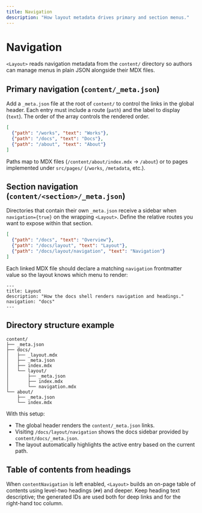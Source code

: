 ```yaml
---
title: Navigation
description: "How layout metadata drives primary and section menus."
---
```


# Navigation

`<Layout>` reads navigation metadata from the `content/` directory so authors can manage menus in plain JSON alongside their MDX files.

## Primary navigation (`content/_meta.json`)

Add a `_meta.json` file at the root of `content/` to control the links in the global header. Each entry must include a route (`path`) and the label to display (`text`). The order of the array controls the rendered order.

```json filename="content/_meta.json"
[
  {"path": "/works", "text": "Works"},
  {"path": "/docs", "text": "Docs"},
  {"path": "/about", "text": "About"}
]
```

Paths map to MDX files (`/content/about/index.mdx` → `/about`) or to pages implemented under `src/pages/` (`/works`, `/metadata`, etc.).

## Section navigation (`content/<section>/_meta.json`)

Directories that contain their own `_meta.json` receive a sidebar when `navigation={true}` on the wrapping `<Layout>`. Define the relative routes you want to expose within that section.

```json filename="content/docs/_meta.json"
[
  {"path": "/docs", "text": "Overview"},
  {"path": "/docs/layout", "text": "Layout"},
  {"path": "/docs/layout/navigation", "text": "Navigation"}
]
```

Each linked MDX file should declare a matching `navigation` frontmatter value so the layout knows which menu to render:

```mdx filename="content/docs/layout/index.mdx"
---
title: Layout
description: "How the docs shell renders navigation and headings."
navigation: "docs"
---
```

## Directory structure example

```
content/
├── _meta.json
├── docs/
│   ├── _layout.mdx
│   ├── _meta.json
│   ├── index.mdx
│   └── layout/
│       ├── _meta.json
│       ├── index.mdx
│       └── navigation.mdx
└── about/
    ├── _meta.json
    └── index.mdx
```

With this setup:

- The global header renders the `content/_meta.json` links.
- Visiting `/docs/layout/navigation` shows the docs sidebar provided by `content/docs/_meta.json`.
- The layout automatically highlights the active entry based on the current path.

## Table of contents from headings

When `contentNavigation` is left enabled, `<Layout>` builds an on-page table of contents using level-two headings (`##`) and deeper. Keep heading text descriptive; the generated IDs are used both for deep links and for the right-hand toc column.
